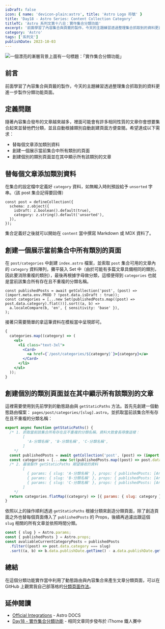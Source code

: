 ```yaml
---
isDraft: false
icon: { name: 'devicon-plain:astro', title: 'Astro Logo 符號' }
title: 'Day18 - Astro Series: Content Collection Category'
titleTC: 'Astro 系列文第十八日：實作集合分類功能'
excerpt: '前面學習了內容集合與頁籤的製作，今天的主題練習透過整理集合抓取到的資料更進一步製作分類功能頁面。'
category: 'Astro'
tags: ['系列文']
publishDate: 2023-10-03
---
```


![一個漂亮的漸層背景上面有一句標題：「實作集合分類功能」](./day18-content-collection-category.webp)

## 前言

前面學習了內容集合與頁籤的製作，今天的主題練習透過整理集合抓取到的資料更進一步製作分類功能頁面。

## 定義問題

隨著內容集合發布的文章越來越多，裡面可能會有許多相同性質的文章你會想要集合起來並替他們分類，並且自動根據類別自動創建頁面方便查閱。希望達成以下需求：

- 替每個文章添加類別資料
- 創建一個展示當前集合中所有類別的頁面
- 創建個別的類別頁面並在其中顯示所有該類別的文章

## 替每個文章添加類別資料

在集合的設定檔中定義好 `category` 資料，如無輸入時則預設給予 `unsorted` 字串。（該 post 集合記得要回傳）

```tsx
const post = defineCollection({
  schema: z.object({
    isDraft: z.boolean().default(true),
    category: z.string().default('unsorted'),
  }),
});
```

集合定義好之後就可以開始在 `content` 當中撰寫 Markdown 或 MDX 資料了。

## 創建一個展示當前集合中所有類別的頁面

在 `post/categories` 中創建 `index.astro` 檔案，並索取 `post` 集合可用的文章內的 `category` 資料陣列，攤平裝入 Set 中（由於可能有多篇文章具備相同的類別，因此要消除重複的類別），最後再根據字母做分類，這樣便得到 `categories` 也就是當前該集合所有存在且不重複的分類名稱。

```tsx
const publishedPosts = await getCollection('post', (post) => (import.meta.env.PROD ? !post.data.isDraft : true));
const categories = [...new Set(publishedPosts.map((post) => post.data.category).flat())].sort((a, b) =>
  a.localeCompare(b, 'en', { sensitivity: 'base' }),
);
```

接著只需要簡單的拿這筆資料在模板當中呈現即可。

```jsx
{
  categories.map((category) => (
    <ul>
      <li class="text-3xl">
        <Card>
          <a href={`/post/categories/${category}`}>{category}</a>
        </Card>
      </li>
    </ul>
  ));
}
```

## 創建個別的類別頁面並在其中顯示所有該類別的文章

這裡需要使用到先前學到的動態路由與 `getStaticPaths` 方法。首先先創建一個動態路由檔案： `pages/post/categories/[slug].astro`，並抓取當前該集合所有存在且不重複的分類名稱：

```jsx
export async function getStaticPaths() {
  /* 1. 抓取當前該集合所有存在且不重複的分類名稱，資料大致會長得像這樣：
		[
		  'A-分類名稱', 'B-分類名稱', 'C-分類名稱',
		]
	*/
  const publishedPosts = await getCollection('post', (post) => (import.meta.env.PROD ? !post.data.isDraft : true));
  const categories = [...new Set(publishedPosts.map((post) => post.data.category).flat())];
  /* 2. 最後製作 getStaticPaths 期望接收的資料
		[
		  { params: { slug: 'A-分類名稱' }, props: { publishedPosts: [Array] } },
		  { params: { slug: 'B-分類名稱' }, props: { publishedPosts: [Array] } },
		  { params: { slug: 'C-分類名稱' }, props: { publishedPosts: [Array] } },
		]
	*/
  return categories.flatMap((category) => [{ params: { slug: category }, props: { publishedPosts } }]);
}
```

依照以上的操作順利透過 `getStaticPaths` 根據分類來創造分類頁面，除了創造頁面之外也替每個頁面傳入了 `publishedPosts` 的 Props，後續再過濾出跟這個 `slug` 相關的所有文章並依照時間分類。

```jsx
const { slug } = Astro.params;
const { publishedPosts } = Astro.props;
const avaliableCurrentCategoryPosts = publishedPosts
  .filter((post) => post.data.category === slug)
  .sort((a, b) => b.data.publishDate.getTime() - a.data.publishDate.getTime());
```

## 總結

在這個分類功能實作當中利用了動態路由與內容集合來產生文章分類頁面，可以在 GitHub 上觀賞我自己部落格的[分類頁面作法](https://github.com/riceball-tw/astro-blog/blob/main/src/pages/post/categories/%5Bslug%5D.astro)。

## 延伸閱讀

- [Official Integrations](https://docs.astro.build/en/guides/integrations-guide/) - Astro DOCS
- [Day18 - 實作集合分類功能](https://ithelp.ithome.com.tw/articles/10333273) - 相同文章同步發布於 iThome 鐵人賽中
